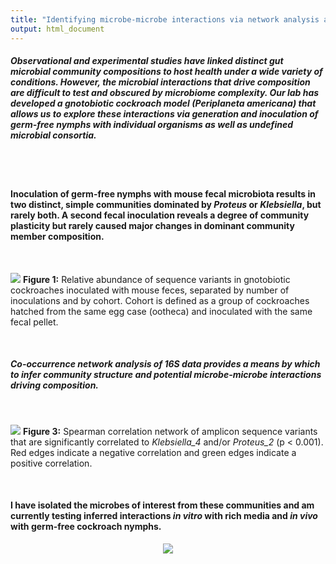 ```yaml
---
title: "Identifying microbe-microbe interactions via network analysis and culture work"
output: html_document
---
```


##### Observational and experimental studies have linked distinct gut microbial community compositions to host health under a wide variety of conditions.  However, the microbial interactions that drive composition are difficult to test and obscured by microbiome complexity.  Our lab has developed a gnotobiotic cockroach model (*Periplaneta americana*) that allows us to explore these interactions via generation and inoculation of germ-free nymphs with individual organisms as well as undefined microbial consortia.  

<br><br>

#### **Inoculation of germ-free nymphs with mouse fecal microbiota results in two distinct, simple communities dominated by *Proteus* or *Klebsiella*, but rarely both.  A second fecal inoculation reveals a degree of community plasticity but rarely caused major changes in dominant community member composition.**

<br>

![](images/stackedBarplot.png)
**Figure 1:** Relative abundance of sequence variants in gnotobiotic cockroaches inoculated with mouse feces, separated by number of inoculations and by cohort. Cohort is defined as a group of cockroaches hatched from the same egg case (ootheca) and inoculated with the same fecal pellet.

<br>

##### **Co-occurrence network analysis of 16S data provides a means by which to infer community structure and potential microbe-microbe interactions driving composition.**

<br>

![](images/interactionNetwork.png)
**Figure 3:** Spearman correlation network of amplicon sequence variants that are significantly correlated to *Klebsiella_4* and/or *Proteus_2* (p < 0.001).  Red edges indicate a negative correlation and green edges indicate a positive correlation.

<br>

#### **I have isolated the microbes of interest from these communities and am currently testing inferred interactions *in vitro* with rich media and *in vivo* with germ-free cockroach nymphs.**

<center>

![](images/american-cockroach.jpeg)

</center>